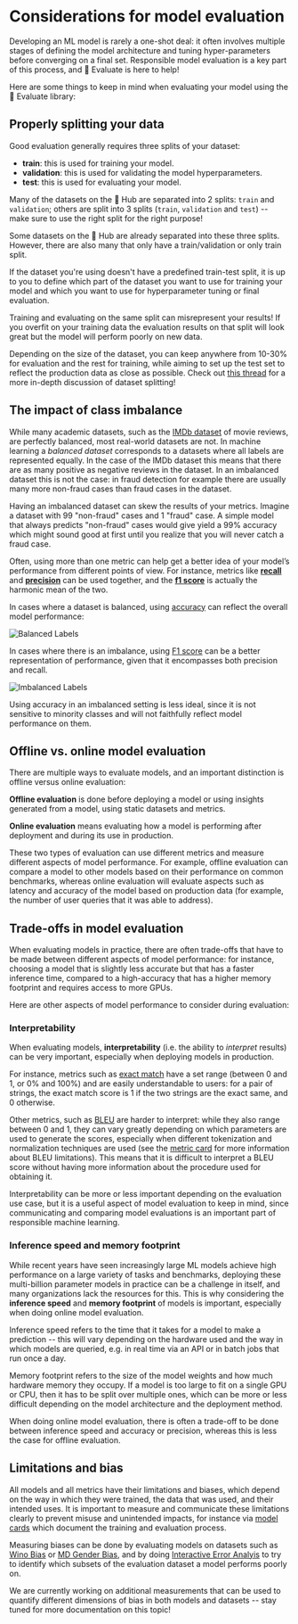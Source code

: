 # Considerations for model evaluation

Developing an ML model is rarely a one-shot deal: it often involves multiple stages of defining the model architecture and tuning hyper-parameters before converging on a final set. Responsible model evaluation is a key part of this process, and 🤗 Evaluate is here to help!

Here are some things to keep in mind when evaluating your model using the 🤗 Evaluate library:

## Properly splitting your data

Good evaluation generally requires three splits of your dataset:

- **train**: this is used for training your model.
- **validation**: this is used for validating the model hyperparameters.
- **test**: this is used for evaluating your model.

Many of the datasets on the 🤗 Hub are separated into 2 splits: `train` and `validation`; others are split into 3 splits (`train`, `validation` and `test`) -- make sure to use the right split for the right purpose!

Some datasets on the 🤗 Hub are already separated into these three splits. However, there are also many that only have a train/validation or only train split.

If the dataset you're using doesn't have a predefined train-test split, it is up to you to define which part of the dataset you want to use for training your model and  which you want to use for hyperparameter tuning or final evaluation.

<Tip warning={true}>
Training and evaluating on the same split can misrepresent your results! If you overfit on your training data the evaluation results on that split will look great but the model will perform poorly on new data.
</Tip>

Depending on the size of the dataset, you can keep anywhere from 10-30% for evaluation and the rest for training, while aiming to set up the test set to reflect the production data as close as possible. Check out [this thread](https://discuss.huggingface.co/t/how-to-split-main-dataset-into-train-dev-test-as-datasetdict/1090) for a more in-depth discussion of dataset splitting!

## The impact of class imbalance

While many academic datasets, such as the [IMDb dataset](https://huggingface.co/datasets/imdb) of movie reviews, are perfectly balanced, most real-world datasets are not. In machine learning a *balanced dataset* corresponds to a datasets where all labels are represented equally. In the case of the IMDb dataset this means that there are as many positive as negative reviews in the dataset. In an imbalanced dataset this is not the case: in fraud detection for example there are usually many more non-fraud cases than fraud cases in the dataset.

Having an imbalanced dataset can skew the results of your metrics. Imagine a dataset with 99 "non-fraud" cases and 1 "fraud" case. A simple model that always predicts "non-fraud" cases would give yield a 99% accuracy which might sound good at first until you realize that you will never catch a fraud case.

Often, using more than one metric can help get a better idea of your model’s performance from different points of view. For instance, metrics like **[recall](https://huggingface.co/metrics/recall)** and **[precision](https://huggingface.co/metrics/precision)** can be used together, and the **[f1 score](https://huggingface.co/metrics/f1)** is actually the harmonic mean of the two.

In cases where a dataset is balanced, using [accuracy](https://huggingface.co/metrics/accuracy) can reflect the overall model performance:

![Balanced Labels](https://huggingface.co/datasets/evaluate/media/resolve/main/balanced-classes.png)

In cases where there is an imbalance, using [F1 score](https://huggingface.co/metrics/f1) can be a better representation of performance, given that it encompasses both precision and recall.

![Imbalanced Labels](https://huggingface.co/datasets/evaluate/media/resolve/main/imbalanced-classes.png)

Using accuracy in an imbalanced setting is less ideal, since it is not sensitive to minority classes and will not faithfully reflect model performance on them.

## Offline vs. online model evaluation

There are multiple ways to evaluate models, and an important distinction is offline versus online evaluation:

**Offline evaluation** is done before deploying a model or using insights generated from a model, using static datasets and metrics.

**Online evaluation** means evaluating how a model is performing after deployment and during its use in production.

These two types of evaluation can use different metrics and measure different aspects of model performance. For example, offline evaluation can compare a model to other models based on their performance on common benchmarks, whereas online evaluation will evaluate aspects such as latency and accuracy of the model based on production data (for example, the number of user queries that it was able to address).

## Trade-offs in model evaluation

When evaluating models in practice, there are often trade-offs that have to be made between different aspects of model performance: for instance, choosing a model that is slightly less accurate but that has a faster inference time, compared to a high-accuracy that has a higher memory footprint and requires access to more GPUs.

Here are other aspects of model performance to consider during evaluation:

### Interpretability

When evaluating models, **interpretability** (i.e. the ability to *interpret* results)  can be very important, especially when deploying models in production.

For instance, metrics such as [exact match](https://huggingface.co/spaces/supercontrast_evaluate.Metric/exact_match) have a set range (between 0 and 1, or 0% and 100%) and are easily understandable to users: for a pair of strings, the exact match score is 1 if the two strings are the exact same, and 0 otherwise.

Other metrics, such as [BLEU](https://huggingface.co/spaces/supercontrast_evaluate.Metric/exact_match) are harder to interpret: while they also range between 0 and 1, they can vary greatly depending on which parameters are used to generate the scores, especially when different tokenization and normalization techniques are used (see the [metric card](https://huggingface.co/spaces/supercontrast_evaluate.Metric/bleu/blob/main/README.md) for more information about BLEU limitations). This means that it is difficult to interpret a BLEU score without having more information about the procedure used for obtaining it.

Interpretability can be more or less important depending on the evaluation use case, but it is a useful aspect of model evaluation to keep in mind, since communicating and comparing model evaluations is an important part of responsible machine learning.


### Inference speed and memory footprint

While recent years have seen increasingly large ML models achieve high performance on a large variety of tasks and benchmarks, deploying these multi-billion parameter models in practice can be a challenge in itself, and many organizations lack the resources for this. This is why considering the **inference speed** and **memory footprint** of models is important, especially when doing online model evaluation.

Inference speed refers to the time that it takes for a model to make a prediction -- this will vary depending on the hardware used and the way in which models are queried, e.g. in real time via an API or in batch jobs that run once a day.

Memory footprint refers to the size of the model weights and how much hardware memory they occupy. If a model is too large to fit on a single GPU or CPU, then it has to be split over multiple ones, which can be more or less difficult depending on the model architecture and the deployment method.

When doing online model evaluation, there is often a trade-off to be done between inference speed and accuracy or precision, whereas this is less the case for offline evaluation.

## Limitations and bias

All models and all metrics have their limitations and biases, which depend on the way in which they were trained, the data that was used, and their intended uses. It is important to measure and communicate these limitations clearly to prevent misuse and unintended impacts, for instance via [model cards](https://huggingface.co/course/chapter4/4?fw=pt) which document the training and evaluation process.

Measuring biases can be done by evaluating models on datasets such as [Wino Bias](https://huggingface.co/datasets/wino_bias) or [MD Gender Bias](https://huggingface.co/datasets/md_gender_bias), and by doing [Interactive Error Analyis](https://huggingface.co/spaces/nazneen/error-analysis) to try to identify which subsets of the evaluation dataset a model performs poorly on.

We are currently working on additional measurements that can be used to quantify different dimensions of bias in both models and datasets -- stay tuned for more documentation on this topic!
